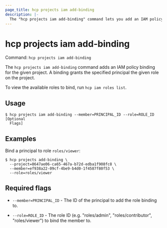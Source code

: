 ```yaml
---
page_title: hcp projects iam add-binding
description: |-
  The "hcp projects iam add-binding" command lets you add an IAM policy binding for a project.
---
```


# hcp projects iam add-binding

Command: `hcp projects iam add-binding` 

The `hcp projects iam add-binding` command adds an IAM policy binding for the
given project. A binding grants the specified principal the given role on the
project.

To view the available roles to bind, run `hcp iam roles list`.

## Usage

```shell-session
$ hcp projects iam add-binding --member=PRINCIPAL_ID --role=ROLE_ID [Optional
  Flags]
```

## Examples

Bind a principal to role `roles/viewer`:

```shell-session
$ hcp projects add-binding \
  --project=8647ae06-ca65-467a-b72d-edba1f908fc8 \
  --member=ef938a22-09cf-4be9-b4d0-1f4587f80f53 \
  --role=roles/viewer
```

## Required flags

- `--member=PRINCIPAL_ID` - The ID of the principal to add the role binding to.

- `--role=ROLE_ID` - The role ID (e.g. "roles/admin", "roles/contributor", "roles/viewer") to bind the member to.

